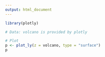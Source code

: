 ```yaml
---
output: html_document
---
```


```r
library(plotly)

# Data: volcano is provided by plotly

# Plot
p <- plot_ly(z = volcano, type = "surface")
p 
```